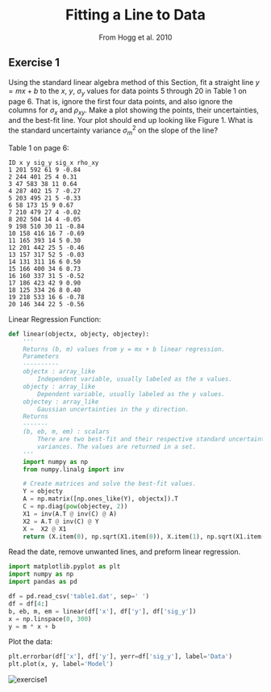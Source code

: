 
<h1 align="center">
  Fitting a Line to Data
</h1>
<p align="center">From Hogg et al. 2010</p>

## Exercise 1
Using the standard linear algebra method of this Section, fit a straight line $y = mx + b$ to the $x$, $y$, $\sigma_y$ values for data points 5 through 20 in Table 1 on page 6. That is, ignore the first four data points, and also ignore the columns for $\sigma_x$ and $\rho_{xy}$. Make a plot showing the points, their uncertainties, and the best-fit line. Your plot should end up looking like Figure 1. What is the standard uncertainty variance $\sigma^2_m$ on the slope of the line?

Table 1 on page 6:
```
ID x y sig_y sig_x rho_xy
1 201 592 61 9 -0.84
2 244 401 25 4 0.31
3 47 583 38 11 0.64
4 287 402 15 7 -0.27
5 203 495 21 5 -0.33
6 58 173 15 9 0.67
7 210 479 27 4 -0.02
8 202 504 14 4 -0.05
9 198 510 30 11 -0.84
10 158 416 16 7 -0.69
11 165 393 14 5 0.30
12 201 442 25 5 -0.46
13 157 317 52 5 -0.03
14 131 311 16 6 0.50
15 166 400 34 6 0.73
16 160 337 31 5 -0.52
17 186 423 42 9 0.90
18 125 334 26 8 0.40
19 218 533 16 6 -0.78
20 146 344 22 5 -0.56
```

Linear Regression Function:
```python
def linear(objectx, objecty, objectey):
    '''
    Returns (b, m) values from y = mx + b linear regression.
    Parameters
    ----------
    objectx : array_like
        Independent variable, usually labeled as the x values.
    objecty : array_like
        Dependent variable, usually labeled as the y values.
    objectey : array_like
        Gaussian uncertainties in the y direction.
    Returns
    -------
    (b, eb, m, em) : scalars
        There are two best-fit and their respective standard uncertainty
        variances. The values are returned in a set.
    '''
    import numpy as np
    from numpy.linalg import inv

    # Create matrices and solve the best-fit values.
    Y = objecty
    A = np.matrix([np.ones_like(Y), objectx]).T
    C = np.diag(pow(objectey, 2))
    X1 = inv(A.T @ inv(C) @ A)
    X2 = A.T @ inv(C) @ Y
    X =  X2 @ X1
    return (X.item(0), np.sqrt(X1.item(0)), X.item(1), np.sqrt(X1.item(3)))
```

Read the date, remove unwanted lines, and preform linear regression.
```python
import matplotlib.pyplot as plt
import numpy as np
import pandas as pd

df = pd.read_csv('table1.dat', sep=' ')
df = df[4:]
b, eb, m, em = linear(df['x'], df['y'], df['sig_y'])
x = np.linspace(0, 300)
y = m * x + b
```

Plot the data:
```python
plt.errorbar(df['x'], df['y'], yerr=df['sig_y'], label='Data')
plt.plot(x, y, label='Model')
```

![exercise1](./../images/exercise1.png)
